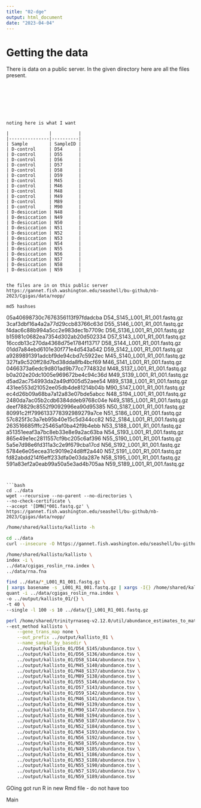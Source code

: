 ```yaml
---
title: "02-dge"
output: html_document
date: "2023-04-04"
---
```



# Getting the data

There is data on a public server. In the given directory here are all the files present.


```







noting here is what I want

|               |          |
|---------------|----------|
| Sample        | SampleID |
| D-control     | D54      |
| D-control     | D55      |
| D-control     | D56      |
| D-control     | D57      |
| D-control     | D58      |
| D-control     | D59      |
| D-control     | M45      |
| D-control     | M46      |
| D-control     | M48      |
| D-control     | M49      |
| D-control     | M89      |
| D-control     | M90      |
| D-desiccation | N48      |
| D-desiccation | N49      |
| D-desiccation | N50      |
| D-desiccation | N51      |
| D-desiccation | N52      |
| D-desiccation | N53      |
| D-desiccation | N54      |
| D-desiccation | N55      |
| D-desiccation | N56      |
| D-desiccation | N57      |
| D-desiccation | N58      |
| D-desiccation | N59      |


the files are in on this public server 
https://gannet.fish.washington.edu/seashell/bu-github/nb-2023/Cgigas/data/nopp/

md5 hashses

```
05a40698730c7676356113f97fdadcba  D54_S145_L001_R1_001.fastq.gz
3caf3dbf16a4a2a77d29ccb83766c63d  D55_S146_L001_R1_001.fastq.gz
f4dac6c88b994a5cc2e983dec1b7709c  D56_S136_L001_R1_001.fastq.gz
b15981c0682ea7354d302ab20d502334  D57_S143_L001_R1_001.fastq.gz
16ccdb13c270da4368d75e1784f13717  D58_S144_L001_R1_001.fastq.gz
01dd7a84ebd6101e30f771e4d543a542  D59_S142_L001_R1_001.fastq.gz
a9289891391adcbf9de94cbd7c5922ec  M45_S140_L001_R1_001.fastq.gz
327fa9c520ff28d7bd38dda8fb4bcf69  M46_S141_L001_R1_001.fastq.gz
0466373a6edc9d801ad9b77cc774832d  M48_S137_L001_R1_001.fastq.gz
b0a202e20dc1005e969672be4c94c36d  M49_S139_L001_R1_001.fastq.gz
d5ad2ac754993da2a49df005d52aee54  M89_S138_L001_R1_001.fastq.gz
431ee553d21052ee05db4de81214b04b  M90_S147_L001_R1_001.fastq.gz
ec4d26b09a68ba7a12a83e07bde5abcc  N48_S194_L001_R1_001.fastq.gz
2480da7ac05b2cdb6384ddeb9768c04e  N49_S185_L001_R1_001.fastq.gz
deef78829c8552f9092996ea90d95385  N50_S187_L001_R1_001.fastq.gz
80991c2ff7996133778392989279a7ce  N51_S186_L001_R1_001.fastq.gz
57c825f3c3a7eb95b40e15c5d344cc82  N52_S184_L001_R1_001.fastq.gz
263516685fffc25465af0ba42f9b4ebb  N53_S188_L001_R1_001.fastq.gz
a51351eeaf3a7bc8eb33e8e9a2ac63ba  N54_S193_L001_R1_001.fastq.gz
865e49e1ec2811557cf9bc205c6af396  N55_S190_L001_R1_001.fastq.gz
5a5e7d98e6fd311a3c2e9f679cba17cd  N56_S192_L001_R1_001.fastq.gz
5784e6e05ecea31c9019e24d8ff2a440  N57_S191_L001_R1_001.fastq.gz
fd82abdd214f6eff233dfa0e03da287e  N58_S195_L001_R1_001.fastq.gz
591a83ef2a0eab99a50a5e3ad4b705aa  N59_S189_L001_R1_001.fastq.gz
```


```bash
cd ../data 
wget --recursive --no-parent --no-directories \
--no-check-certificate \
--accept '[DMN]*001.fastq.gz' \
https://gannet.fish.washington.edu/seashell/bu-github/nb-2023/Cgigas/data/nopp/
```



```bash
/home/shared/kallisto/kallisto -h
```

```bash
cd ../data
curl --insecure -O https://gannet.fish.washington.edu/seashell/bu-github/nb-2023/Cgigas/data/rna.fna
```


```bash
/home/shared/kallisto/kallisto \
index -i \
../data/cgigas_roslin_rna.index \
../data/rna.fna
```





```bash
find ../data/*_L001_R1_001.fastq.gz \
| xargs basename -s _L001_R1_001.fastq.gz | xargs -I{} /home/shared/kallisto/kallisto \
quant -i ../data/cgigas_roslin_rna.index \
-o ../output/kallisto_01/{} \
-t 40 \
--single -l 100 -s 10 ../data/{}_L001_R1_001.fastq.gz
```


```bash
perl /home/shared/trinityrnaseq-v2.12.0/util/abundance_estimates_to_matrix.pl \
--est_method kallisto \
    --gene_trans_map none \
    --out_prefix ../output/kallisto_01 \
    --name_sample_by_basedir \
    ../output/kallisto_01/D54_S145/abundance.tsv \
    ../output/kallisto_01/D56_S136/abundance.tsv \
    ../output/kallisto_01/D58_S144/abundance.tsv \
    ../output/kallisto_01/M45_S140/abundance.tsv \
    ../output/kallisto_01/M48_S137/abundance.tsv \
    ../output/kallisto_01/M89_S138/abundance.tsv \
    ../output/kallisto_01/D55_S146/abundance.tsv \
    ../output/kallisto_01/D57_S143/abundance.tsv \
    ../output/kallisto_01/D59_S142/abundance.tsv \
    ../output/kallisto_01/M46_S141/abundance.tsv \
    ../output/kallisto_01/M49_S139/abundance.tsv \
    ../output/kallisto_01/M90_S147/abundance.tsv \
    ../output/kallisto_01/N48_S194/abundance.tsv \
    ../output/kallisto_01/N50_S187/abundance.tsv \
    ../output/kallisto_01/N52_S184/abundance.tsv \
    ../output/kallisto_01/N54_S193/abundance.tsv \
    ../output/kallisto_01/N56_S192/abundance.tsv \
    ../output/kallisto_01/N58_S195/abundance.tsv \
    ../output/kallisto_01/N49_S185/abundance.tsv \
    ../output/kallisto_01/N51_S186/abundance.tsv \
    ../output/kallisto_01/N53_S188/abundance.tsv \
    ../output/kallisto_01/N55_S190/abundance.tsv \
    ../output/kallisto_01/N57_S191/abundance.tsv \
    ../output/kallisto_01/N59_S189/abundance.tsv
```



GOing got run R in new Rmd file - do not have too

Main
